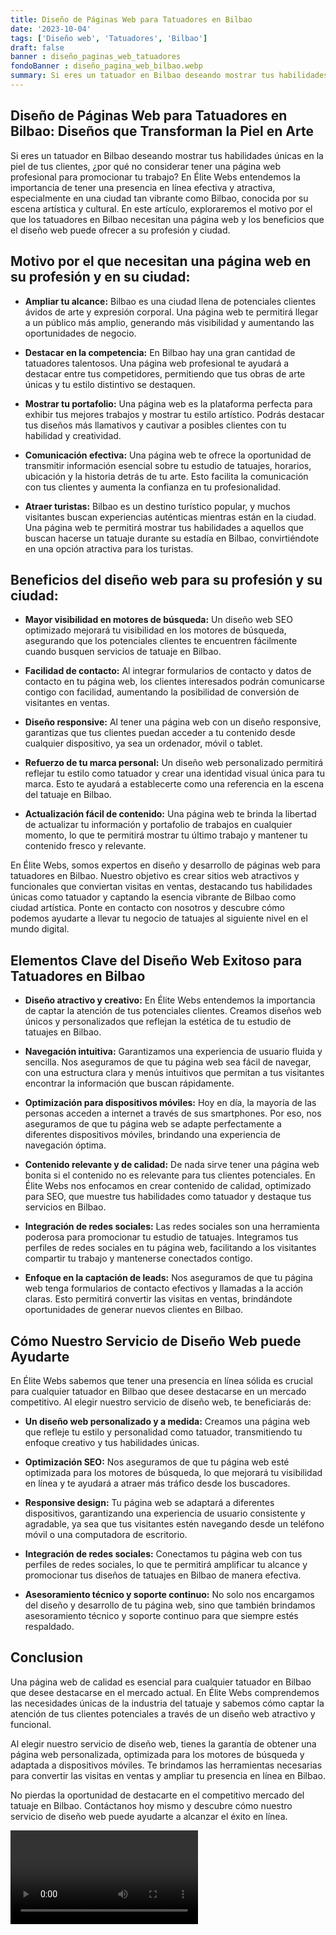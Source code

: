 ```yaml
---
title: Diseño de Páginas Web para Tatuadores en Bilbao
date: '2023-10-04'
tags: ['Diseño web', 'Tatuadores', 'Bilbao']
draft: false
banner : diseño_paginas_web_tatuadores
fondoBanner : diseño_pagina_web_bilbao.webp
summary: Si eres un tatuador en Bilbao deseando mostrar tus habilidades únicas en la piel de tus clientes, ¿por qué no considerar tener una página web profesional para promocionar tu trabajo? En Élite Webs entendemos la importancia de tener una presencia en línea efectiva y atractiva, especialmente en una ciudad tan vibrante como Bilbao, conocida por su escena artística y cultural. En este artículo, exploraremos el motivo por el que los tatuadores en Bilbao necesitan una página web y los beneficios que el diseño web puede ofrecer a su profesión y ciudad.
---
```


## Diseño de Páginas Web para Tatuadores en Bilbao: Diseños que Transforman la Piel en Arte

Si eres un tatuador en Bilbao deseando mostrar tus habilidades únicas en la piel de tus clientes, ¿por qué no considerar tener una página web profesional para promocionar tu trabajo? En Élite Webs entendemos la importancia de tener una presencia en línea efectiva y atractiva, especialmente en una ciudad tan vibrante como Bilbao, conocida por su escena artística y cultural. En este artículo, exploraremos el motivo por el que los tatuadores en Bilbao necesitan una página web y los beneficios que el diseño web puede ofrecer a su profesión y ciudad.

## Motivo por el que necesitan una página web en su profesión y en su ciudad:

- **Ampliar tu alcance:** Bilbao es una ciudad llena de potenciales clientes ávidos de arte y expresión corporal. Una página web te permitirá llegar a un público más amplio, generando más visibilidad y aumentando las oportunidades de negocio.

- **Destacar en la competencia:** En Bilbao hay una gran cantidad de tatuadores talentosos. Una página web profesional te ayudará a destacar entre tus competidores, permitiendo que tus obras de arte únicas y tu estilo distintivo se destaquen.

- **Mostrar tu portafolio:** Una página web es la plataforma perfecta para exhibir tus mejores trabajos y mostrar tu estilo artístico. Podrás destacar tus diseños más llamativos y cautivar a posibles clientes con tu habilidad y creatividad.

- **Comunicación efectiva:** Una página web te ofrece la oportunidad de transmitir información esencial sobre tu estudio de tatuajes, horarios, ubicación y la historia detrás de tu arte. Esto facilita la comunicación con tus clientes y aumenta la confianza en tu profesionalidad.

- **Atraer turistas:** Bilbao es un destino turístico popular, y muchos visitantes buscan experiencias auténticas mientras están en la ciudad. Una página web te permitirá mostrar tus habilidades a aquellos que buscan hacerse un tatuaje durante su estadía en Bilbao, convirtiéndote en una opción atractiva para los turistas.

## Beneficios del diseño web para su profesión y su ciudad:

- **Mayor visibilidad en motores de búsqueda:** Un diseño web SEO optimizado mejorará tu visibilidad en los motores de búsqueda, asegurando que los potenciales clientes te encuentren fácilmente cuando busquen servicios de tatuaje en Bilbao.

- **Facilidad de contacto:** Al integrar formularios de contacto y datos de contacto en tu página web, los clientes interesados ​​podrán comunicarse contigo con facilidad, aumentando la posibilidad de conversión de visitantes en ventas.

- **Diseño responsive:** Al tener una página web con un diseño responsive, garantizas que tus clientes puedan acceder a tu contenido desde cualquier dispositivo, ya sea un ordenador, móvil o tablet.

- **Refuerzo de tu marca personal:** Un diseño web personalizado permitirá reflejar tu estilo como tatuador y crear una identidad visual única para tu marca. Esto te ayudará a establecerte como una referencia en la escena del tatuaje en Bilbao.

- **Actualización fácil de contenido:** Una página web te brinda la libertad de actualizar tu información y portafolio de trabajos en cualquier momento, lo que te permitirá mostrar tu último trabajo y mantener tu contenido fresco y relevante.

En Élite Webs, somos expertos en diseño y desarrollo de páginas web para tatuadores en Bilbao. Nuestro objetivo es crear sitios web atractivos y funcionales que conviertan visitas en ventas, destacando tus habilidades únicas como tatuador y captando la esencia vibrante de Bilbao como ciudad artística. Ponte en contacto con nosotros y descubre cómo podemos ayudarte a llevar tu negocio de tatuajes al siguiente nivel en el mundo digital.

<GifSeo />

<Cta />

## Elementos Clave del Diseño Web Exitoso para Tatuadores en Bilbao

- **Diseño atractivo y creativo:** En Élite Webs entendemos la importancia de captar la atención de tus potenciales clientes. Creamos diseños web únicos y personalizados que reflejan la estética de tu estudio de tatuajes en Bilbao.

- **Navegación intuitiva:** Garantizamos una experiencia de usuario fluida y sencilla. Nos aseguramos de que tu página web sea fácil de navegar, con una estructura clara y menús intuitivos que permitan a tus visitantes encontrar la información que buscan rápidamente.

- **Optimización para dispositivos móviles:** Hoy en día, la mayoría de las personas acceden a internet a través de sus smartphones. Por eso, nos aseguramos de que tu página web se adapte perfectamente a diferentes dispositivos móviles, brindando una experiencia de navegación óptima.

- **Contenido relevante y de calidad:** De nada sirve tener una página web bonita si el contenido no es relevante para tus clientes potenciales. En Élite Webs nos enfocamos en crear contenido de calidad, optimizado para SEO, que muestre tus habilidades como tatuador y destaque tus servicios en Bilbao.

- **Integración de redes sociales:** Las redes sociales son una herramienta poderosa para promocionar tu estudio de tatuajes. Integramos tus perfiles de redes sociales en tu página web, facilitando a los visitantes compartir tu trabajo y mantenerse conectados contigo.

- **Enfoque en la captación de leads:** Nos aseguramos de que tu página web tenga formularios de contacto efectivos y llamadas a la acción claras. Esto permitirá convertir las visitas en ventas, brindándote oportunidades de generar nuevos clientes en Bilbao.

## Cómo Nuestro Servicio de Diseño Web puede Ayudarte

En Élite Webs sabemos que tener una presencia en línea sólida es crucial para cualquier tatuador en Bilbao que desee destacarse en un mercado competitivo. Al elegir nuestro servicio de diseño web, te beneficiarás de:

- **Un diseño web personalizado y a medida:** Creamos una página web que refleje tu estilo y personalidad como tatuador, transmitiendo tu enfoque creativo y tus habilidades únicas.

- **Optimización SEO:** Nos aseguramos de que tu página web esté optimizada para los motores de búsqueda, lo que mejorará tu visibilidad en línea y te ayudará a atraer más tráfico desde los buscadores.

- **Responsive design:** Tu página web se adaptará a diferentes dispositivos, garantizando una experiencia de usuario consistente y agradable, ya sea que tus visitantes estén navegando desde un teléfono móvil o una computadora de escritorio.

- **Integración de redes sociales:** Conectamos tu página web con tus perfiles de redes sociales, lo que te permitirá amplificar tu alcance y promocionar tus diseños de tatuajes en Bilbao de manera efectiva.

- **Asesoramiento técnico y soporte continuo:** No solo nos encargamos del diseño y desarrollo de tu página web, sino que también brindamos asesoramiento técnico y soporte continuo para que siempre estés respaldado.

## Conclusion

Una página web de calidad es esencial para cualquier tatuador en Bilbao que desee destacarse en el mercado actual. En Élite Webs comprendemos las necesidades únicas de la industria del tatuaje y sabemos cómo captar la atención de tus clientes potenciales a través de un diseño web atractivo y funcional.

Al elegir nuestro servicio de diseño web, tienes la garantía de obtener una página web personalizada, optimizada para los motores de búsqueda y adaptada a dispositivos móviles. Te brindamos las herramientas necesarias para convertir las visitas en ventas y ampliar tu presencia en línea en Bilbao.

No pierdas la oportunidad de destacarte en el competitivo mercado del tatuaje en Bilbao. Contáctanos hoy mismo y descubre cómo nuestro servicio de diseño web puede ayudarte a alcanzar el éxito en línea.

<Video />

<CtaBot job='Tatuadores' city='Bilbao'/>

<Gmaps query='Bilbao+españa+maps' />